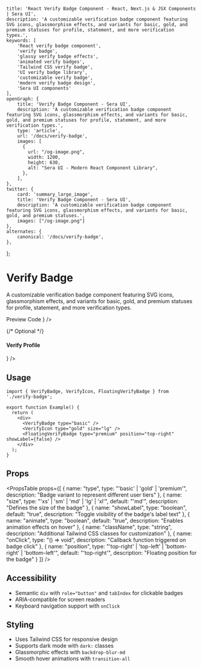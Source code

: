     title: 'React Verify Badge Component - React, Next.js & JSX Components | Sera UI',
    description: 'A customizable verification badge component featuring SVG icons, glassmorphism effects, and variants for basic, gold, and premium statuses for profile, statement, and more verification types.',
    keywords: [
        'React verify badge component',
        'verify badge',
        'glassy verify badge effects',
        'animated verify badges',
        'Tailwind CSS verify badge',
        'UI verify badge library',
        'customizable verify badge',
        'modern verify badge design',
        'Sera UI components'
    ],
    openGraph: {
        title: 'Verify Badge Component - Sera UI',
        description: 'A customizable verification badge component featuring SVG icons, glassmorphism effects, and variants for basic, gold, and premium statuses for profile, statement, and more verification types.',
        type: 'article',
        url: '/docs/verify-badge',
        images: [
          {
            url: "/og-image.png",
            width: 1200,
            height: 630,
            alt: "Sera UI - Modern React Component Library",
          },
        ],
    },
    twitter: {
        card: 'summary_large_image',
        title: 'Verify Badge Component - Sera UI',
        description: 'A customizable verification badge component featuring SVG icons, glassmorphism effects, and variants for basic, gold, and premium statuses.',
        images: ["/og-image.png"]
    },
    alternates: {
        canonical: '/docs/verify-badge',
    },
};


# Verify Badge

A customizable verification badge component featuring SVG icons, glassmorphism effects, and variants for basic, gold, and premium statuses for profile, statement, and more verification types.

<Tabs defaultValue="preview">
  <TabsList>
    <TabsTrigger value="preview">Preview</TabsTrigger>
    <TabsTrigger value="code">Code</TabsTrigger>
  </TabsList>

  <TabsContent value="preview">
    <ComponentRenderer component={<VerifyBadgeView />} />
  </TabsContent>

  <TabsContent value="code">
    <CodeBlock filePath="src/app/docs/verify-badge/verify-badge.tsx" />
  </TabsContent>
</Tabs>

{/* Optional */}
#### Verify Profile
<Tabs defaultValue="preview">

  <TabsContent value="preview">
    <ComponentRenderer component={<VerifyProfileExample />} />
  </TabsContent>

</Tabs>

## Usage

```tsx
import { VerifyBadge, VerifyIcon, FloatingVerifyBadge } from './verify-badge';

export function Example() {
  return (
    <div>
      <VerifyBadge type="basic" />
      <VerifyIcon type="gold" size="lg" />
      <FloatingVerifyBadge type="premium" position="top-right" showLabel={false} />
    </div>
  );
}
```

## Props

<PropsTable props={[
  {
    name: "type",
    type: "'basic' | 'gold' | 'premium'",
    description: "Badge variant to represent different user tiers"
  },
  {
    name: "size",
    type: "'xs' | 'sm' | 'md' | 'lg' | 'xl'",
    default: "'md'",
    description: "Defines the size of the badge"
  },
  {
    name: "showLabel",
    type: "boolean",
    default: "true",
    description: "Toggle visibility of the badge's label text"
  },
  {
    name: "animate",
    type: "boolean",
    default: "true",
    description: "Enables animation effects on hover"
  },
  {
    name: "className",
    type: "string",
    description: "Additional Tailwind CSS classes for customization"
  },
  {
    name: "onClick",
    type: "() => void",
    description: "Callback function triggered on badge click"
  },
  {
    name: "position",
    type: "'top-right' | 'top-left' | 'bottom-right' | 'bottom-left'",
    default: "'top-right'",
    description: "Floating position for the badge"
  }
]} />

## Accessibility

- Semantic `div` with `role="button"` and `tabIndex` for clickable badges
- ARIA-compatible for screen readers
- Keyboard navigation support with `onClick`

## Styling

- Uses Tailwind CSS for responsive design
- Supports dark mode with `dark:` classes
- Glassmorphic effects with `backdrop-blur-md`
- Smooth hover animations with `transition-all`
